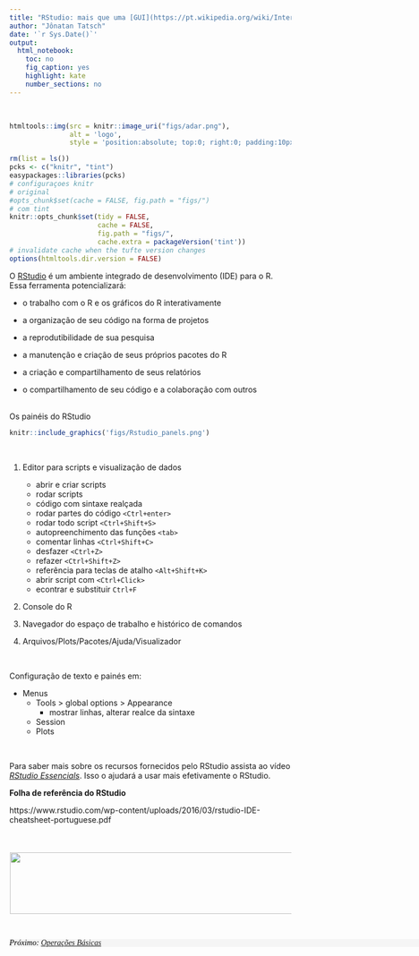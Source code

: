 ```yaml
---
title: "RStudio: mais que uma [GUI](https://pt.wikipedia.org/wiki/Interface_gr%C3%A1fica_do_utilizador), uma IDE para o R"
author: "Jônatan Tatsch"
date: '`r Sys.Date()`'
output:
  html_notebook: 
    toc: no
    fig_caption: yes
    highlight: kate
    number_sections: no
---
```


<br/>

```r
htmltools::img(src = knitr::image_uri("figs/adar.png"), 
               alt = 'logo', 
               style = 'position:absolute; top:0; right:0; padding:10px;width:500px; height=300px')
```

```r
rm(list = ls())
pcks <- c("knitr", "tint")
easypackages::libraries(pcks)
# configuraçoes knitr
# original
#opts_chunk$set(cache = FALSE, fig.path = "figs/")
# com tint
knitr::opts_chunk$set(tidy = FALSE, 
                      cache = FALSE,
                      fig.path = "figs/",
                      cache.extra = packageVersion('tint'))
# invalidate cache when the tufte version changes
options(htmltools.dir.version = FALSE)
```



O [RStudio](http://www.rstudio.com/) é um ambiente integrado de desenvolvimento (IDE) para o R. Essa ferramenta potencializará:

- o trabalho com o R e os gráficos do R interativamente

- a organização de seu código na forma de projetos

- a reprodutibilidade de sua pesquisa 

- a manutenção e criação de seus próprios pacotes do R

- a criação e compartilhamento de seus relatórios

- o compartilhamento de seu código e a colaboração com outros


<br/>
Os painéis do RStudio

```r
knitr::include_graphics('figs/Rstudio_panels.png')
```
<br/>

  1. Editor para scripts e visualização de dados

     - abrir e criar scripts
     - rodar scripts
     - código com sintaxe realçada
     - rodar partes do código `<Ctrl+enter>`
     - rodar todo script `<Ctrl+Shift+S>`
     - autopreenchimento das funções `<tab>`
     - comentar linhas `<Ctrl+Shift+C>`
     - desfazer `<Ctrl+Z>`
     - refazer `<Ctrl+Shift+Z>`
     - referência para teclas de atalho `<Alt+Shift+K>`
     - abrir script com `<Ctrl+Click>`
     - econtrar e substituir `Ctrl+F`
<br/>

2. Console do R
<br/>

3. Navegador do espaço de trabalho e histórico de comandos
<br/>

4. Arquivos/Plots/Pacotes/Ajuda/Visualizador

<br/>

Configuração de texto e painés em:

* Menus
    * Tools > global options > Appearance
        * mostrar linhas, alterar realce da sintaxe
    * Session
    * Plots

<br/>


Para saber mais sobre os recursos fornecidos pelo RStudio assista ao vídeo *[RStudio Essencials](https://www.rstudio.com/resources/webinars/rstudio-essentials-webinar-series-part-1/)*. Isso o ajudará a usar mais efetivamente o RStudio.

**Folha de referência do RStudio**


https://www.rstudio.com/wp-content/uploads/2016/03/rstudio-IDE-cheatsheet-portuguese.pdf

</style>
<div class="midcenter" style="margin-left:1px; margin-top:50px;">
<img src="figs/print-screen-folha-ref-rstudio.png" height="110px" width="1000px" />
</div>

<br/>

<p style="font-family: verdana; font-size: 14px; font-style: italic; background: whitesmoke; color: black; line-height: 14px;width: 900px;">Próximo: [Operações Básicas](https://rawgit.com/lhmet/adar-ufsm/master/3_OperacoesBasicas.html)</p> 

                                                      